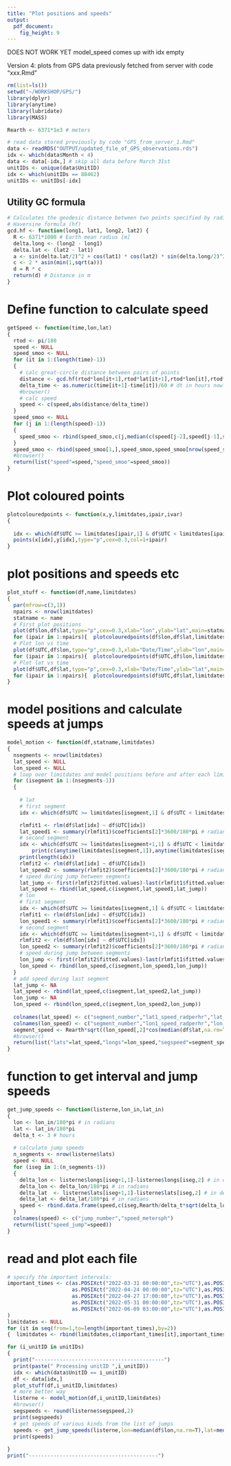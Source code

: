 ```yaml
---
title: "Plot positions and speeds"
output: 
  pdf_document: 
    fig_height: 9
---
```


DOES NOT WORK YET model_speed comes up with idx empty

Version 4: plots from GPS data previously fetched from server with code "xxx.Rmd"

```r
rm(list=ls())
setwd("~/WORKSHOP/GPS/")
library(dplyr)
library(anytime)
library(lubridate)
library(MASS)

Rearth <- 6371*1e3 # meters

# read data stored previously by code "GPS_from_server_1.Rmd"
data <- readRDS("OUTPUT/updated_file_of_GPS_observations.rds")
idx <- which(data$Month < 4)
data <- data[-idx,] # skip all data before March 31st
unitIDs <- unique(data$UnitID)
idx <- which(unitIDs == 88462)
unitIDs <- unitIDs[-idx]
```

## Utility GC formula
```r

# Calculates the geodesic distance between two points specified by radian lat/lon using the
# Haversine formula (hf)
gcd.hf <- function(long1, lat1, long2, lat2) {
  R <- 6371*1000 # Earth mean radius [m]
  delta.long <- (long2 - long1)
  delta.lat <- (lat2 - lat1)
  a <- sin(delta.lat/2)^2 + cos(lat1) * cos(lat2) * sin(delta.long/2)^2
  c <- 2 * asin(min(1,sqrt(a)))
  d = R * c
  return(d) # Distance in m
}

```

# Define function to calculate speed
```r
getSpeed <- function(time,lon,lat)
{
  rtod <- pi/180
  speed <- NULL
  speed_smoo <- NULL
  for (it in 1:(length(time)-1))
  {
    # calc great-circle distance between pairs of points
    distance <- gcd.hf(rtod*lon[it+1],rtod*lat[it+1],rtod*lon[it],rtod*lat[it])
    delta_time <- as.numeric(time[it+1]-time[it])/60 # dt in hours now
    #browser()
    # calc speed
    speed <- c(speed,abs(distance/delta_time))
  }
  speed_smoo <- NULL
  for (j in 1:(length(speed)-1))
  {
    speed_smoo <- rbind(speed_smoo,c(j,median(c(speed[j-2],speed[j-1],speed[j],speed[j+1],speed[j+1]),na.rm=TRUE)))
  }
  speed_smoo <- rbind(speed_smoo[1,],speed_smoo,speed_smoo[nrow(speed_smoo),])
  #browser()
  return(list("speed"=speed,"speed_smoo"=speed_smoo))
}
```

# Plot coloured points
```r
plotcolouredpoints <- function(x,y,limitdates,ipair,ivar)
{
   
  idx <- which(df$UTC >= limitdates[ipair,1] & df$UTC < limitdates[ipair,2])
  points(x[idx],y[idx],type="p",cex=0.3,col=1+ipair)
}
```



# plot positions and speeds etc
```r
plot_stuff <- function(df,name,limitdates)
{
  par(mfrow=c(3,1))
  npairs <- nrow(limitdates)
  statname <- name
  # First plot positions
  plot(df$lon,df$lat,type="p",cex=0.3,xlab="lon",ylab="lat",main=statname)
  for (ipair in 1:npairs){  plotcolouredpoints(df$lon,df$lat,limitdates,ipair,'')  }
  # Plot lon vs time
  plot(df$UTC,df$lon,type="p",cex=0.3,xlab="Date/Time",ylab="lon",main=statname)
  for (ipair in 1:npairs){  plotcolouredpoints(df$UTC,df$lon,limitdates,ipair,'')  }
  # Plot lat vs time
  plot(df$UTC,df$lat,type="p",cex=0.3,xlab="Date/Time",ylab="lat",main=statname)
  for (ipair in 1:npairs){  plotcolouredpoints(df$UTC,df$lat,limitdates,ipair,'')  }
}
```

# model positions and calculate speeds at jumps
```r
model_motion <- function(df,statname,limitdates)
{
  nsegments <- nrow(limitdates)
  lat_speed <- NULL
  lon_speed <- NULL
  # loop over limitdates and model positions before and after each limitdate
  for (isegment in 1:(nsegments-1))
  {
    
    # lat
    # first segment
    idx <- which(df$UTC >= limitdates[isegment,1] & df$UTC < limitdates[isegment,2] )

    rlmfit1 <- rlm(df$lat[idx] ~ df$UTC[idx])
    lat_speed1 <- summary(rlmfit1)$coefficients[2]*3600/180*pi # radians per hour
    # second segment
    idx <- which(df$UTC >= limitdates[isegment+1,1] & df$UTC < limitdates[isegment+1,2] )
        print(c(anytime(limitdates[isegment,1]),anytime(limitdates[isegment,2])))
    print(length(idx))
    rlmfit2 <- rlm(df$lat[idx] ~ df$UTC[idx])
    lat_speed2 <- summary(rlmfit2)$coefficients[2]*3600/180*pi # radians per hour
    # speed during jump between segments
    lat_jump <- first(rlmfit2$fitted.values)-last(rlmfit1$fitted.values)
    lat_speed <- rbind(lat_speed,c(isegment,lat_speed1,lat_jump))
    # lon
    # first segment
    idx <- which(df$UTC >= limitdates[isegment,1] & df$UTC < limitdates[isegment,2] )
    rlmfit1 <- rlm(df$lon[idx] ~ df$UTC[idx])
    lon_speed1 <- summary(rlmfit1)$coefficients[2]*3600/180*pi # radians per hour
    # second segment
    idx <- which(df$UTC >= limitdates[isegment+1,1] & df$UTC < limitdates[isegment+1,2] )
    rlmfit2 <- rlm(df$lon[idx] ~ df$UTC[idx])
    lon_speed2 <- summary(rlmfit2)$coefficients[2]*3600/180*pi # radians per hour
    # speed during jump between segments
    lon_jump <- first(rlmfit2$fitted.values)-last(rlmfit1$fitted.values)
    lon_speed <- rbind(lon_speed,c(isegment,lon_speed1,lon_jump))
  }
  # add speed during last segment
  lat_jump <- NA
  lat_speed <- rbind(lat_speed,c(isegment,lat_speed2,lat_jump))
  lon_jump <- NA
  lon_speed <- rbind(lon_speed,c(isegment,lon_speed2,lon_jump))
  
  colnames(lat_speed) <- c("segment_number","lat1_speed_radperhr","lat_jump_between_radians")
  colnames(lon_speed) <- c("segment_number","lon1_speed_radperhr","lon_jump_between_radians")
  segment_speed <- Rearth*sqrt((lon_speed[,2]*cos(median(df$lat,na.rm=T)/180*pi))^2+(lat_speed[,2])^2) # meters per hour
  #browser()
  return(list("lats"=lat_speed,"longs"=lon_speed,"segspeed"=segment_speed))
}
```

# function to get interval and jump speeds
```r
get_jump_speeds <- function(listerne,lon_in,lat_in)
{
  lon <- lon_in/180*pi # in radians
  lat <- lat_in/180*pi
  delta_t <- 3 # hours
  
  # calculate jump speeds
  n_segments <- nrow(listerne$lats)
  speed <- NULL
  for (iseg in 1:(n_segments-1))
  {
    delta_lon <- listerne$longs[iseg+1,1]-listerne$longs[iseg,2] # in degrees
    delta_lon <- delta_lon/180*pi # in radians
    delta_lat  <- listerne$lats[iseg+1,1]-listerne$lats[iseg,2] # in degrees
    delta_lat <- delta_lat/180*pi # in radians
    speed <- rbind.data.frame(speed,c(iseg,Rearth/delta_t*sqrt(delta_lon^2*cos(lat)^2+delta_lat^2))) # in meters/hr
  }
  colnames(speed) <- c("jump_number","speed_metersph")
  return(list("speed_jump"=speed))
}
```


# read and plot each file
```r
# specify the important intervals:
important_times <- c(as.POSIXct("2022-03-31 00:00:00",tz="UTC"),as.POSIXct("2022-04-24 00:00:00",tz="UTC"),
                     as.POSIXct("2022-04-24 00:00:00",tz="UTC"),as.POSIXct("2022-04-27 17:00:00",tz="UTC"),
                     as.POSIXct("2022-04-27 17:00:00",tz="UTC"),as.POSIXct("2022-05-31 00:00:00",tz="UTC"),
                     as.POSIXct("2022-05-31 00:00:00",tz="UTC"),as.POSIXct("2022-06-09 03:00:00",tz="UTC"),
                     as.POSIXct("2022-06-09 03:00:00",tz="UTC"),as.POSIXct("2022-07-09 12:00:00",tz="UTC")
)
limitdates <- NULL
for (it in seq(from=1,to=length(important_times),by=2))
{  limitdates <- rbind(limitdates,c(important_times[it],important_times[it+1]))}

for (i_unitID in unitIDs)
{
  print("------------------------------------------")
  print(paste(" Processing unitID ",i_unitID))
  idx <- which(data$UnitID == i_unitID)
  df <- data[idx,]
  plot_stuff(df,i_unitID,limitdates)
  # more better way
  listerne <- model_motion(df,i_unitID,limitdates)
  #browser()
  segspeeds <- round(listerne$segspeed,2)
  print(segspeeds)
  # get speeds of various kinds from the list of jumps
  speeds <- get_jump_speeds(listerne,lon=median(df$lon,na.rm=T),lat=median(df$lat,na.rm=T))
  print(speeds)
  
}
print("------------------------------------------")
```


